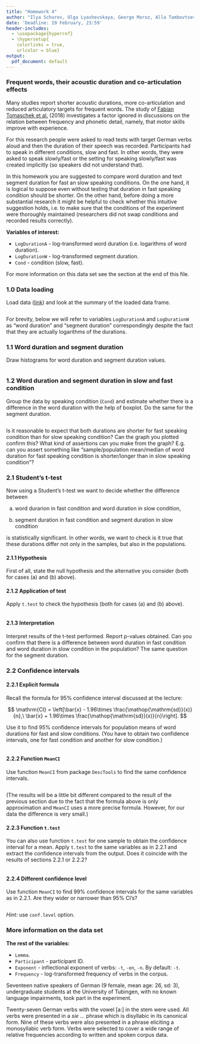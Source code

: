 ```yaml
---
title: "Homework 4"
author: "Ilya Schurov, Olga Lyashevskaya, George Moroz, Alla Tambovtseva"
date: 'Deadline: 19 February, 23:59'
header-includes:
  - \usepackage{hyperref}
  - \hypersetup{
    colorlinks = true,
    urlcolor = blue}
output:
  pdf_document: default
---
```


### Frequent words, their acoustic duration and co-articulation effects

Many studies report shorter acoustic durations, more co-articulation and reduced articulatory targets for frequent words. The study of [Fabian Tomaschek et al.](https://www.semanticscholar.org/paper/Practice-makes-perfect-%3A-The-consequences-of-for-Tomaschek-Tucker/1e0dbc3787a6da84ffd4c3cae62f1340e4267694) (2018) investigates a factor ignored in discussions on the relation between frequency and phonetic detail, namely, that motor skills improve with experience.  

For this research people were asked to read texts with target German verbs aloud and then the duration of their speech was recorded. Participants had to speak in different conditions, slow and fast. In other words, they were asked to speak slowly/fast or the setting for speaking slowly/fast was created implicitly (so speakers did not understand that).

In this homework you are suggested to compare word duration and text segment duration for fast an slow speaking conditions. On the one hand, it is logical to suppose even without testing that duration in fast speaking condition should be shorter. On the other hand, before doing a more substantial research it might be helpful to check whether this intuitive suggestion holds, i.e. to make sure that the conditions of the experiment were thoroughly maintained (researchers did not swap conditions and recorded results correctly).

**Variables of interest:**

* `LogDurationA` - log-transformed word duration (i.e. logarithms of word duration).
* `LogDurationW` - log-transformed segment duration.
* `Cond` - condition (slow, fast). 

For more information on this data set see the section at the end of this file.

### 1.0 Data loading

Load data ([link](http://math-info.hse.ru/f/2018-19/ling-data/dur_word_frequency.csv)) and look at the summary of the loaded data frame.

```r

```


For brevity, below we will refer to variables `LogDurationA` and `LogDurationW` as "word duration" and "segment duration" correspondingly despite the fact that they are actually logarithms of the durations.

### 1.1 Word duration and segment duration

Draw histograms for word duration and segment duration values.

```r

```


### 1.2 Word duration and segment duration in slow and fast condition

Group the data by speaking condition (`Cond`) and estimate whether there is a difference in the word duration with the help of boxplot. Do the same for the segment duration.

```r

```


Is it reasonable to expect that both durations are shorter for fast speaking condition than for slow speaking condition? Can the graph you plotted confirm this? What kind of assertions can you make from the graph? E.g. can you assert something like "sample/population mean/median of word duration for fast speaking condition is shorter/longer than in slow speaking condition"?

### 2.1 Student's t-test

Now using a Student's t-test we want to decide whether the difference between 

(a) word durarion in fast condition and word duration in slow condition,

(b) segment duration in fast condition and segment duration in slow condition 

is statistically significant. In other words, we want to check is it true that these durations differ not only in the samples, but also in the populations.

#### 2.1.1 Hypothesis

First of all, state the null hypothesis and the alternative you consider (both for cases (a) and (b) above).

#### 2.1.2 Application of test

Apply `t.test` to check the hypothesis (both for cases (a) and (b) above).

```r

```

#### 2.1.3 Interpretation

Interpret results of the t-test performed. Report p-values obtained. Can you confirm that there is a difference between word duration in fast condition and word duration in slow condition in the population? The same question for the segment duration.

### 2.2 Confidence intervals
#### 2.2.1 Explicit formula

Recall the formula for 95% confidence interval discussed at the lecture:

$$
\mathrm{CI} = \left[\bar{x} - 1.96\times \frac{\mathop{\mathrm{sd}}(x)}{n},\ \bar{x} + 1.96\times \frac{\mathop{\mathrm{sd}}(x)}{n}\right].
$$

Use it to find 95% confidence intervals for population means of word durations for fast and slow conditions. (You have to obtain two confidence intervals, one for fast condition and another for slow condition.)

```r

```

#### 2.2.2 Function `MeanCI`

Use function `MeanCI` from package `DescTools` to find the same confidence intervals.

```r

```

(The results will be a little bit different compared to the result of the previous section due to the fact that the formula above is only approximation and `MeanCI` uses a more precise formula. However, for our data the difference is very small.)

#### 2.2.3 Function `t.test`

You can also use function `t.test` for one sample to obtain the confidence interval for a mean. Apply `t.test` to the same variables as in 2.2.1 and extract the confidence intervals from the output. Does it coincide with the results of sections 2.2.1 or 2.2.2?

```r

```


#### 2.2.4 Different confidence level

Use function `MeanCI` to find 99% confidence intervals for the same variables as in 2.2.1. Are they wider or narrower than 95% CI's?

```r

```


*Hint:* use `conf.level` option.

### More information on the data set

**The rest of the variables:**

* `Lemma`.
* `Participant` - participant ID.
* `Exponent` - inflectional exponent of verbs: `-t`, `-en`, `-n`. By default: `-t`. 
* `Frequency` - log-transformed frequency of verbs in the corpus.

Seventeen native speakers of German (9 female, mean age: 26, sd: 3), undergraduate students at the University of Tubingen, with no known language impairments, took part in the experiment.

Twenty-seven German verbs with the vowel [a:] in the stem were used. All verbs were presented in a _sie ..._ phrase which is disyllabic in its canonical form. Nine of these verbs were also presented in a phrase eliciting a monosyllabic verb form. Verbs were selected to cover a wide range of relative frequencies according to written and spoken corpus data.